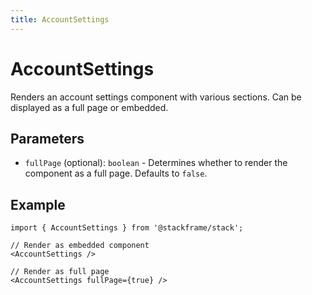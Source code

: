 ```yaml
---
title: AccountSettings
---
```


# AccountSettings

Renders an account settings component with various sections. Can be displayed as a full page or embedded.

## Parameters

- `fullPage` (optional): `boolean` - Determines whether to render the component as a full page. Defaults to `false`.

## Example

```tsx
import { AccountSettings } from '@stackframe/stack';

// Render as embedded component
<AccountSettings />

// Render as full page
<AccountSettings fullPage={true} />
```
